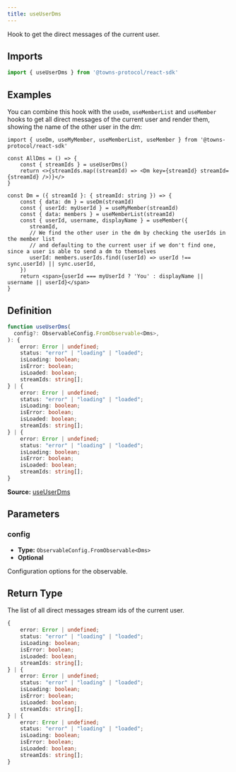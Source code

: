 ```yaml
---
title: useUserDms
---
```

Hook to get the direct messages of the current user.

## Imports

```ts
import { useUserDms } from '@towns-protocol/react-sdk'
```

## Examples

You can combine this hook with the `useDm`, `useMemberList` and `useMember` hooks to get all direct messages of the current user and render them, showing the name of the other user in the dm:
```tsx
import { useDm, useMyMember, useMemberList, useMember } from '@towns-protocol/react-sdk'

const AllDms = () => {
    const { streamIds } = useUserDms()
    return <>{streamIds.map((streamId) => <Dm key={streamId} streamId={streamId} />)}</>
}

const Dm = ({ streamId }: { streamId: string }) => {
    const { data: dm } = useDm(streamId)
    const { userId: myUserId } = useMyMember(streamId)
    const { data: members } = useMemberList(streamId)
    const { userId, username, displayName } = useMember({
       streamId,
       // We find the other user in the dm by checking the userIds in the member list
       // and defaulting to the current user if we don't find one, since a user is able to send a dm to themselves
       userId: members.userIds.find((userId) => userId !== sync.userId) || sync.userId,
    })
    return <span>{userId === myUserId ? 'You' : displayName || username || userId}</span>
}
```

## Definition

```ts
function useUserDms(
  config?: ObservableConfig.FromObservable<Dms>,
): {
    error: Error | undefined;
    status: "error" | "loading" | "loaded";
    isLoading: boolean;
    isError: boolean;
    isLoaded: boolean;
    streamIds: string[];
} | {
    error: Error | undefined;
    status: "error" | "loading" | "loaded";
    isLoading: boolean;
    isError: boolean;
    isLoaded: boolean;
    streamIds: string[];
} | {
    error: Error | undefined;
    status: "error" | "loading" | "loaded";
    isLoading: boolean;
    isError: boolean;
    isLoaded: boolean;
    streamIds: string[];
}
```

**Source:** [useUserDms](https://github.com/towns-protocol/towns/blob/main/packages/react-sdk/src/useUserDms.ts)

## Parameters

### config

- **Type:** `ObservableConfig.FromObservable<Dms>`
- **Optional**

Configuration options for the observable.

## Return Type

The list of all direct messages stream ids of the current user.

```ts
{
    error: Error | undefined;
    status: "error" | "loading" | "loaded";
    isLoading: boolean;
    isError: boolean;
    isLoaded: boolean;
    streamIds: string[];
} | {
    error: Error | undefined;
    status: "error" | "loading" | "loaded";
    isLoading: boolean;
    isError: boolean;
    isLoaded: boolean;
    streamIds: string[];
} | {
    error: Error | undefined;
    status: "error" | "loading" | "loaded";
    isLoading: boolean;
    isError: boolean;
    isLoaded: boolean;
    streamIds: string[];
}
```
